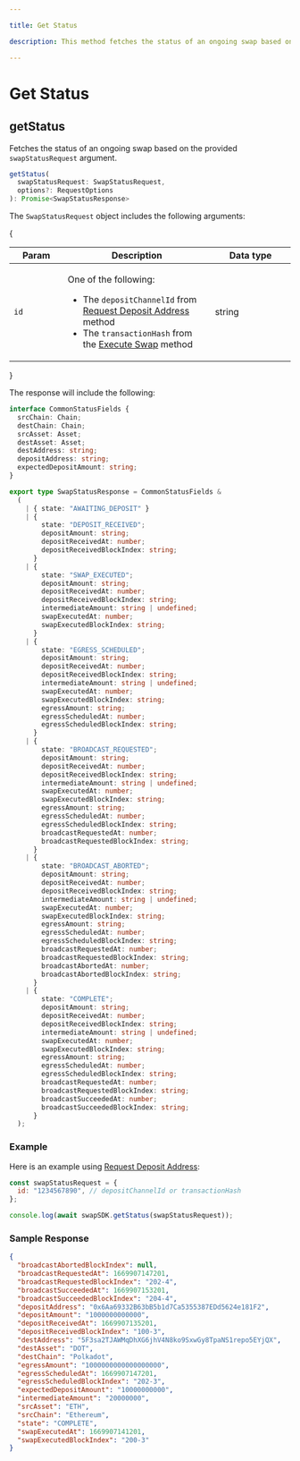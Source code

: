 ```yaml
---

title: Get Status

description: This method fetches the status of an ongoing swap based on the provided swapStatusRequest argument.

---
```


# Get Status

## getStatus

Fetches the status of an ongoing swap based on the provided `swapStatusRequest` argument.

```typescript copy
getStatus(
  swapStatusRequest: SwapStatusRequest,
  options?: RequestOptions
): Promise<SwapStatusResponse>
```

The `SwapStatusRequest` object includes the following arguments:

{<table><thead><tr><th width="123">Param</th><th width="372">Description</th><th width="244.33333333333331">Data type</th></tr></thead><tbody><tr><td><code>id</code></td><td><p>One of the following:</p><ul><li>The <code>depositChannelId</code> from <a data-mention href="swap-assets/request-deposit-address">Request Deposit Address</a> method</li><li>The <code>transactionHash</code> from the <a data-mention href="swap-assets/execute-swap">Execute Swap</a> method</li></ul></td><td>string</td></tr></tbody></table>}

The response will include the following:

```typescript copy
interface CommonStatusFields {
  srcChain: Chain;
  destChain: Chain;
  srcAsset: Asset;
  destAsset: Asset;
  destAddress: string;
  depositAddress: string;
  expectedDepositAmount: string;
}

export type SwapStatusResponse = CommonStatusFields &
  (
    | { state: "AWAITING_DEPOSIT" }
    | {
        state: "DEPOSIT_RECEIVED";
        depositAmount: string;
        depositReceivedAt: number;
        depositReceivedBlockIndex: string;
      }
    | {
        state: "SWAP_EXECUTED";
        depositAmount: string;
        depositReceivedAt: number;
        depositReceivedBlockIndex: string;
        intermediateAmount: string | undefined;
        swapExecutedAt: number;
        swapExecutedBlockIndex: string;
      }
    | {
        state: "EGRESS_SCHEDULED";
        depositAmount: string;
        depositReceivedAt: number;
        depositReceivedBlockIndex: string;
        intermediateAmount: string | undefined;
        swapExecutedAt: number;
        swapExecutedBlockIndex: string;
        egressAmount: string;
        egressScheduledAt: number;
        egressScheduledBlockIndex: string;
      }
    | {
        state: "BROADCAST_REQUESTED";
        depositAmount: string;
        depositReceivedAt: number;
        depositReceivedBlockIndex: string;
        intermediateAmount: string | undefined;
        swapExecutedAt: number;
        swapExecutedBlockIndex: string;
        egressAmount: string;
        egressScheduledAt: number;
        egressScheduledBlockIndex: string;
        broadcastRequestedAt: number;
        broadcastRequestedBlockIndex: string;
      }
    | {
        state: "BROADCAST_ABORTED";
        depositAmount: string;
        depositReceivedAt: number;
        depositReceivedBlockIndex: string;
        intermediateAmount: string | undefined;
        swapExecutedAt: number;
        swapExecutedBlockIndex: string;
        egressAmount: string;
        egressScheduledAt: number;
        egressScheduledBlockIndex: string;
        broadcastRequestedAt: number;
        broadcastRequestedBlockIndex: string;
        broadcastAbortedAt: number;
        broadcastAbortedBlockIndex: string;
      }
    | {
        state: "COMPLETE";
        depositAmount: string;
        depositReceivedAt: number;
        depositReceivedBlockIndex: string;
        intermediateAmount: string | undefined;
        swapExecutedAt: number;
        swapExecutedBlockIndex: string;
        egressAmount: string;
        egressScheduledAt: number;
        egressScheduledBlockIndex: string;
        broadcastRequestedAt: number;
        broadcastRequestedBlockIndex: string;
        broadcastSucceededAt: number;
        broadcastSucceededBlockIndex: string;
      }
  );
```

### Example

Here is an example using [Request Deposit Address](swap-assets/request-deposit-address.md "mention"):

```javascript
const swapStatusRequest = {
  id: "1234567890", // depositChannelId or transactionHash
};

console.log(await swapSDK.getStatus(swapStatusRequest));
```

### Sample Response

```json
{
  "broadcastAbortedBlockIndex": null,
  "broadcastRequestedAt": 1669907147201,
  "broadcastRequestedBlockIndex": "202-4",
  "broadcastSucceededAt": 1669907153201,
  "broadcastSucceededBlockIndex": "204-4",
  "depositAddress": "0x6Aa69332B63bB5b1d7Ca5355387EDd5624e181F2",
  "depositAmount": "1000000000000",
  "depositReceivedAt": 1669907135201,
  "depositReceivedBlockIndex": "100-3",
  "destAddress": "5F3sa2TJAWMqDhXG6jhV4N8ko9SxwGy8TpaNS1repo5EYjQX",
  "destAsset": "DOT",
  "destChain": "Polkadot",
  "egressAmount": "1000000000000000000",
  "egressScheduledAt": 1669907147201,
  "egressScheduledBlockIndex": "202-3",
  "expectedDepositAmount": "10000000000",
  "intermediateAmount": "20000000",
  "srcAsset": "ETH",
  "srcChain": "Ethereum",
  "state": "COMPLETE",
  "swapExecutedAt": 1669907141201,
  "swapExecutedBlockIndex": "200-3"
}
```
